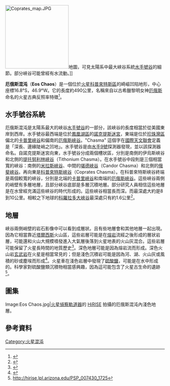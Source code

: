 {{coord|16.8|S|46.9|W|globe:Mars_scale:100000|display=title|name=厄俄斯混沌（Eos Chaos）}}
[[File:Coprates_map.JPG|200px]]地圖，可見太陽系中最大峽谷系統[[水手號谷|水手號谷]]的細節。部分峽谷可能曾經有水流動。]]

'''厄俄斯混沌'''（'''Eos Chaos'''）是一個位於[[火星|火星]][[科普來特斯區|科普來特斯區]]的崎嶇凹陷地形，中心座標16.8°S，46.9°W。它的長度約490公里，名稱來自以古希臘黎明女神[[厄俄斯|厄俄斯]]命名的火星古典反照率特徵<ref>{{Cite web |url=http://planetarynames.wr.usgs.gov/ |title=存档副本 |accessdate=2020-12-30 |archive-date=2012-04-08 |archive-url=https://www.webcitation.org/66mXDr4G9?url=http://planetarynames.wr.usgs.gov/ |dead-url=no }}</ref>。

== 水手號谷系統 ==
厄俄斯混沌是太陽系最大的峽谷[[水手號谷|水手號谷]]的一部分，該峽谷的長度相當於從美國東岸到西岸。水手號谷最西端是位於[[鳳凰湖區|鳳凰湖區]]的[[諾克提斯迷宮|諾克提斯迷宮]]，東端是位於[[珍珠灣區|珍珠灣區]]偏北的[[卡普里峽谷|卡普里峽谷]]和偏南的[[厄俄斯峽谷|厄俄斯峽谷]]。"Chasma" 這個字在[[國際天文聯會|國際天文聯會]]定義是「深長、邊緣陡峭之凹地」。水手號谷是由[[水手9號|水手9號]]探測器發現，並以該探測器命名。自諾克提斯迷宮向東，水手號谷分成兩個槽狀區，分別是南側的伊烏斯峽谷和北側的[[提托努利林峽谷|提托努利林峽谷]]（Tithonium Chasma）。在水手號谷中段則是三個相當寬的峽谷：南側的[[米拉斯峽谷|米拉斯峽谷]]、中間的[[堪德峽谷|堪德峽谷]]（Candor Chasma）和北側的[[俄斐峽谷|俄斐峽谷]]。再向東是[[科普來特斯峽谷|科普來特斯峽谷]]（Coprates Chasma）。在科普來特斯峽谷終端是兩個較寬的峽谷，分別是北端的[[卡普里峽谷|卡普里峽谷]]和南端的[[厄俄斯峽谷|厄俄斯峽谷]]。這些峽谷兩側的峭壁有多層地層，且部分峽谷底部是多層沉積地層。部分研究人員相信這些地層是在水曾經充滿這些峽谷的時代形成的。這些峽谷相當長而深。而最深處大約是8到10公里。相較之下地球的[[科羅拉多大峽谷|科羅拉多大峽谷]]最深處只有約1.6公里<ref name="Kieffer1992">{{cite book|author=Hugh H. Kieffer|title=Mars|url=http://books.google.com/books?id=NoDvAAAAMAAJ|accessdate=7 March 2011|year=1992|publisher=University of Arizona Press|isbn=978-0-8165-1257-7|archive-date=2020-10-06|archive-url=https://web.archive.org/web/20201006234340/https://books.google.com/books?id=NoDvAAAAMAAJ|dead-url=no}}</ref>。

== 地層 ==
峽谷兩側峭壁的岩石影像中可以看到成層狀。且有些地層會和其他地層一起出現。因為它相當靠近[[塔爾西斯|塔爾西斯]]火山區，這些岩層可能是在[[熔岩|熔岩]]流經之後形成的層狀岩層，可能還和火山大規模噴發進入大氣層後落到火星地表的火山灰混合。這些岩層可能保留了火星長時間的地質歷史<ref>{{Cite web |url=http://themis.asu.edu/features/coprateschasma |title=存档副本 |accessdate=2012-07-09 |archive-date=2009-09-29 |archive-url=https://web.archive.org/web/20090929232010/http://themis.asu.edu/features/coprateschasma |dead-url=no }}</ref>。深色地層可能是因為熔岩流而形成。深色火山岩[[玄武岩|玄武岩]]在火星是相當常見的；但是淺色沉積岩可能是因為河、湖、火山灰或風積的砂或塵埃而形成<ref>{{Cite web |url=http://hirise.lpl.arizona.edu/PSP_005385_1640 |title=存档副本 |accessdate=2012-07-09 |archive-date=2018-01-03 |archive-url=https://web.archive.org/web/20180103072453/https://hirise.lpl.arizona.edu/PSP_005385_1640 |dead-url=no }}</ref>。火星車在淺色岩層中發現了[[硫酸鹽|硫酸鹽]]，可能是在水中形成的。科學家對硫酸鹽類沉積物相當感興趣，因為這可能包含了火星古生命的遺跡<ref>http://hirise,lpl.arizona.edu/PSP_007430_1725{{dead link|date=2017年12月 |bot=InternetArchiveBot |fix-attempted=yes }}</ref>。

==圖集==
<gallery>
Image:Eos Chaos.jpg|[[火星偵察軌道器|火星偵察軌道器]]的 [[高解析度成像科學設備|HiRISE]] 拍攝的厄俄斯混沌內淺色地層。

</gallery>
{{commonscat|Eos Chaos}}
== 參考資料 ==
{{reflist}}

[[Category:火星混沌|Category:火星混沌]]